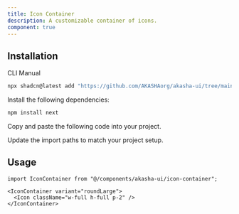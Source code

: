 ```yaml
---
title: Icon Container
description: A customizable container of icons.
component: true
---
```


<ComponentPreview
  name="icon-container-demo"
  className="[&_.preview>[data-orientation=vertical]]:sm:max-w-[70%]"
  description="IconContainer example"
/>

## Installation

<Tabs defaultValue="cli">

<TabsList>
  <TabsTrigger value="cli">CLI</TabsTrigger>
  <TabsTrigger value="manual">Manual</TabsTrigger>
</TabsList>

<TabsContent value="cli">

```bash
npx shadcn@latest add "https://github.com/AKASHAorg/akasha-ui/tree/main/public/r/styles/default/icon-container.json"
```

</TabsContent>

<TabsContent value="manual">

<Steps>

<Step>Install the following dependencies:</Step>

```bash
npm install next
```

<Step>Copy and paste the following code into your project.</Step>

<ComponentSource name="icon-container" />

<Step>Update the import paths to match your project setup.</Step>

</Steps>

</TabsContent>

</Tabs>

## Usage

```tsx
import IconContainer from "@/components/akasha-ui/icon-container";
```

```tsx
<IconContainer variant="roundLarge">
  <Icon className="w-full h-full p-2" />
</IconContainer>
```
